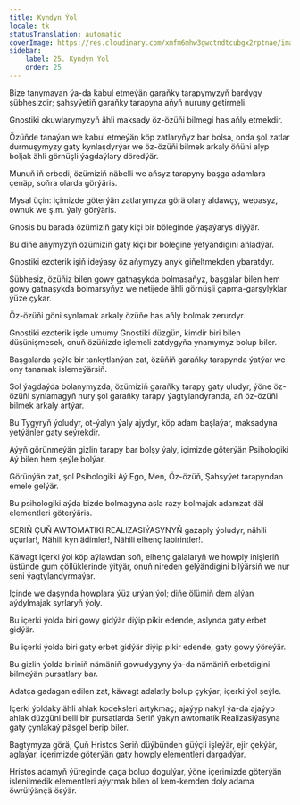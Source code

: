 ```yaml
---
title: Kyndyn Ýol
locale: tk
statusTranslation: automatic
coverImage: https://res.cloudinary.com/xmfm6mhw3gwctndtcubgx2rptnae/image/upload/v1741354419/small_cover_la_gran_rebelion_28716e29d2.webp
sidebar:
    label: 25. Kyndyn Ýol
    order: 25
---
```

Bize tanymayan ýa-da kabul etmeýän garaňky tarapymyzyň bardygy şübhesizdir; şahsyýetiň garaňky tarapyna aňyň nuruny getirmeli.

Gnostiki okuwlarymyzyň ähli maksady öz-özüňi bilmegi has aňly etmekdir.

Özüňde tanaýan we kabul etmeýän köp zatlaryňyz bar bolsa, onda şol zatlar durmuşymyzy gaty kynlaşdyrýar we öz-özüňi bilmek arkaly öňüni alyp boljak ähli görnüşli ýagdaýlary döredýär.

Munuň iň erbedi, özümiziň näbelli we aňsyz tarapyny başga adamlara çenäp, soňra olarda görýäris.

Mysal üçin: içimizde göterýän zatlarymyza görä olary aldawçy, wepasyz, ownuk we ş.m. ýaly görýäris.

Gnosis bu barada özümiziň gaty kiçi bir böleginde ýaşaýarys diýýär.

Bu diňe aňymyzyň özümiziň gaty kiçi bir bölegine ýetýändigini aňladýar.

Gnostiki ezoterik işiň ideýasy öz aňymyzy anyk giňeltmekden ybaratdyr.

Şübhesiz, özüňiz bilen gowy gatnaşykda bolmasaňyz, başgalar bilen hem gowy gatnaşykda bolmarsyňyz we netijede ähli görnüşli gapma-garşylyklar ýüze çykar.

Öz-özüňi göni synlamak arkaly özüňe has aňly bolmak zerurdyr.

Gnostiki ezoterik işde umumy Gnostiki düzgün, kimdir biri bilen düşünişmesek, onuň özüňizde işlemeli zatdygyňa ynamymyz bolup biler.

Başgalarda şeýle bir tankytlanýan zat, özüňiň garaňky tarapynda ýatýar we ony tanamak islemeýärsiň.

Şol ýagdaýda bolanymyzda, özümiziň garaňky tarapy gaty uludyr, ýöne öz-özüňi synlamagyň nury şol garaňky tarapy ýagtylandyranda, aň öz-özüňi bilmek arkaly artýar.

Bu Tygyryň ýoludyr, ot-ýalyn ýaly ajydyr, köp adam başlaýar, maksadyna ýetýänler gaty seýrekdir.

Aýyň görünmeýän gizlin tarapy bar bolşy ýaly, içimizde göterýän Psihologiki Aý bilen hem şeýle bolýar.

Görünýän zat, şol Psihologiki Aý Ego, Men, Öz-özüň, Şahsyýet tarapyndan emele gelýär.

Bu psihologiki aýda bizde bolmagyna asla razy bolmajak adamzat däl elementleri göterýäris.

SERIŇ ÇUŇ AWTOMATIKI REALIZASIÝASYNYŇ gazaply ýoludyr, nähili uçurlar!, Nähili kyn ädimler!, Nähili elhenç labirintler!.

Käwagt içerki ýol köp aýlawdan soň, elhenç galalaryň we howply inişleriň üstünde gum çöllüklerinde ýitýär, onuň nireden gelýändigini bilýärsiň we nur seni ýagtylandyrmaýar.

Içinde we daşynda howplara ýüz urýan ýol; diňe ölümiň dem alýan aýdylmajak syrlaryň ýoly.

Bu içerki ýolda biri gowy gidýär diýip pikir edende, aslynda gaty erbet gidýär.

Bu içerki ýolda biri gaty erbet gidýär diýip pikir edende, gaty gowy ýöreýär.

Bu gizlin ýolda biriniň nämäniň gowudygyny ýa-da nämäniň erbetdigini bilmeýän pursatlary bar.

Adatça gadagan edilen zat, käwagt adalatly bolup çykýar; içerki ýol şeýle.

Içerki ýoldaky ähli ahlak kodeksleri artykmaç; ajaýyp nakyl ýa-da ajaýyp ahlak düzgüni belli bir pursatlarda Seriň ýakyn awtomatik Realizasiýasyna gaty çynlakaý päsgel berip biler.

Bagtymyza görä, Çuň Hristos Seriň düýbünden güýçli işleýär, ejir çekýär, aglaýar, içerimizde göterýän gaty howply elementleri dargadýar.

Hristos adamyň ýüreginde çaga bolup dogulýar, ýöne içerimizde göterýän islenilmedik elementleri aýyrmak bilen ol kem-kemden doly adama öwrülýänçä ösýär.

